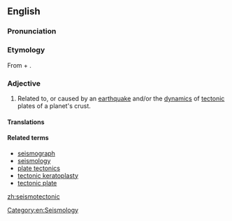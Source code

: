 ==English==

===Pronunciation===

===Etymology===
From {{term|seismo-|lang=en}} + {{term|tectonic|lang=en}}.

===Adjective===
{{en-adj}}

# Related to, or caused by an [[earthquake]] and/or the [[dynamics]] of [[tectonic]] plates of a planet's crust.

====Translations====
{{trans-top|related to tectonic activity}}
{{trans-mid}}
{{trans-bottom}}

====Related terms====
*[[seismograph]]
*[[seismology]]
*[[plate tectonics]]
*[[tectonic keratoplasty]]
*[[tectonic plate]]

[[Category:en:Seismology]]

[[zh:seismotectonic]]